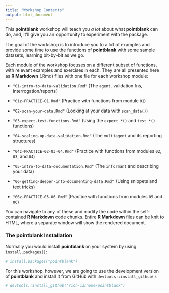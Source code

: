 ```yaml
---
title: "Workshop Contents"
output: html_document
---
```


This **pointblank** workshop will teach you *a lot* about what **pointblank** can do, and, it'll give you an opportunity to experiment with the package.

The goal of the workshop is to introduce you to a lot of examples and provide some time to use the functions of **pointblank** with some sample datasets, learning bit-by-bit as we go.

Each module of the workshop focuses on a different subset of functions, with relevant examples and exercises in each. They are all presented here as **R Markdown** (.Rmd) files with one file for each workshop module:

- `"01-intro-to-data-validation.Rmd"` (The `agent`, validation fns, interrogation/reports)

- `"01z-PRACTICE-01.Rmd"` (Practice with functions from module `01`)

- `"02-scan-your-data.Rmd"` (Looking at your data with `scan_data()`)

- `"03-expect-test-functions.Rmd"` (Using the `expect_*()` and `test_*()` functions)

- `"04-scaling-up-data-validation.Rmd"` (The `multiagent` and its reporting structures)

- `"04z-PRACTICE-02-03-04.Rmd"` (Practice with functions from modules `02`, `03`, and `04`)

- `"05-intro-to-data-documentation.Rmd"` (The `informant` and describing your data)

- `"06-getting-deeper-into-documenting-data.Rmd"` (Using snippets and text tricks)

- `"06z-PRACTICE-05-06.Rmd"` (Practice with functions from modules `05` and `06`)

You can navigate to any of these and modify the code within the self-contained **R Markdown** code chunks. Entire **R Markdown** files can be knit to HTML, where a separate window will show the rendered document.

### The **pointblank** Installation

Normally you would install **pointblank** on your system by using `install.packages()`:

```r
# install.packages("pointblank")
```

For this workshop, however, we are going to use the development version of **pointblank** and install it from GitHub with `devtools::install_github()`.

```r
# devtools::install_github("rich-iannone/pointblank")
```



